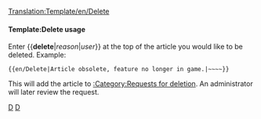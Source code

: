 <noinclude>[[Translation:Template/en/Delete]]</noinclude>{{en/Ambox| type  = delete
| text  = This article has been requested for deletion.<p><strong>Reason:</strong> {{{1|Not Suppled}}}</p><p><strong>Requester:</strong> {{{2|Not Supplied}}}</p>
}}<includeonly>{{{3|[[Category:en/Requests for deletion]]}}}</includeonly><noinclude>

====Template:Delete usage====
Enter <nowiki>{{</nowiki>'''delete'''|''reason''|''user''<nowiki>}}</nowiki> at the top of the article you would like to be deleted. Example:
<pre>{{en/Delete|Article obsolete, feature no longer in game.|~~~~}}</pre>
This will add the article to [[Category/en/Requests for deletion|:Category:Requests for deletion]].  An administrator will later review the request.

[[Category:en/Templates|D]][[Category:en/Message boxes|D]]</noinclude>